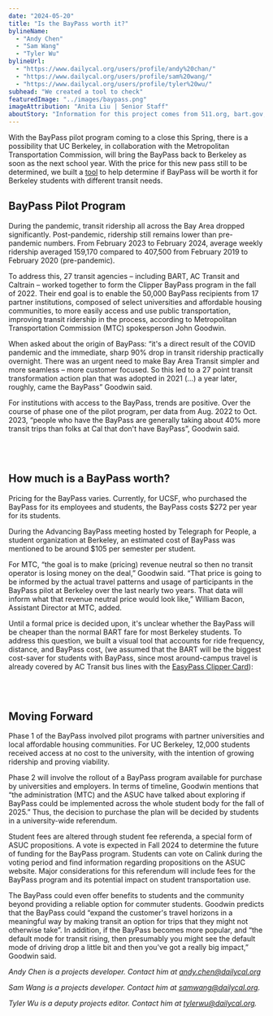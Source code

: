 ```yaml
---
date: "2024-05-20"
title: "Is the BayPass worth it?"
bylineName:
  - "Andy Chen"
  - "Sam Wang"
  - "Tyler Wu"
bylineUrl:
  - "https://www.dailycal.org/users/profile/andy%20chan/"
  - "https://www.dailycal.org/users/profile/sam%20wang/"
  - "https://www.dailycal.org/users/profile/tyler%20wu/"
subhead: "We created a tool to check"
featuredImage: "../images/baypass.png"
imageAttribution: "Anita Liu | Senior Staff"
aboutStory: "Information for this project comes from 511.org, bart.gov, and the Metropolotin Transportation Commission."
---
```


With the BayPass pilot program coming to a close this Spring, there is a possibility that UC Berkeley, 
in collaboration with the Metropolitan Transportation Commission, 
will bring the BayPass back to Berkeley as soon as the next school year. 
With the price for this new pass still to be determined, 
we built a <a href="#bp-calculator-div">tool</a> to help determine if BayPass will be worth it for Berkeley students with different transit needs. 

## BayPass Pilot Program

During the pandemic, transit ridership all across the Bay Area dropped significantly. Post-pandemic, ridership still remains lower than pre-pandemic numbers. From February 2023 to February 2024, average weekly ridership averaged 159,170 compared to 407,500 from February 2019 to February 2020 (pre-pandemic). 


To address this, 27 transit agencies – including BART, AC Transit and Caltrain – worked together to form the Clipper BayPass program in the fall of 2022. Their end goal is to enable the 50,000 BayPass recipients from 17 partner institutions, composed of select universities and affordable housing communities, to more easily access and use public transportation, improving transit ridership in the process, according to Metropolitan Transportation Commission (MTC) spokesperson John Goodwin.

When asked about the origin of BayPass: “it's a direct result of the COVID pandemic and the immediate, sharp 90% drop in transit ridership practically overnight. There was an urgent need to make Bay Area Transit simpler and more seamless – more customer focused. So this led to a 27 point transit transformation action plan that was adopted in 2021 (…) a year later, roughly, came the BayPass” Goodwin said.

For institutions with access to the BayPass, trends are positive. Over the course of phase one of the pilot program, per data from Aug. 2022 to Oct. 2023, “people who have the BayPass are generally taking about 40% more transit trips than folks at Cal that don't have BayPass”, Goodwin said.


<br />
<BayPassRidershipLine />
<br />

## How much is a BayPass worth?

Pricing for the BayPass varies. 
Currently, for UCSF, who purchased the BayPass for its employees and students, 
the BayPass costs $272 per year for its students. 

During the Advancing BayPass meeting hosted by Telegraph for People, 
a student organization at Berkeley, 
an estimated cost of BayPass was mentioned to be around $105 per semester per student. 

For MTC, “the goal is to make (pricing) revenue neutral so then no transit operator is losing money on the deal,” Goodwin said. 
“That price is going to be informed by the actual travel patterns and usage of participants in the BayPass pilot at Berkeley over the last nearly two years. 
That data will inform what that revenue neutral price would look like,” William Bacon, Assistant Director at MTC, added.

Until a formal price is decided upon, it's unclear whether the BayPass will be cheaper than the normal BART fare for most Berkeley students. 
To address this question, we built a visual tool that accounts for ride frequency, distance, and BayPass cost, 
(we assumed that the BART will be the biggest cost-saver for students with BayPass, 
since most around-campus travel is already covered by AC Transit bus lines with the <a href="https://pt.berkeley.edu/StudentEasypass" target="_blank">EasyPass Clipper Card</a>):

<br />
<BayPassCalculator />
<br />

## Moving Forward

Phase 1 of the BayPass involved pilot programs with partner universities and local affordable housing communities. 
For UC Berkeley, 12,000 students received access at no cost to the university, with the intention of growing ridership and proving viability. 

Phase 2 will involve the rollout of a BayPass program available for purchase by universities and employers. 
In terms of timeline, Goodwin mentions that “the administration (MTC) and the ASUC have talked about exploring if BayPass could be implemented across the whole student body for the fall of 2025.” 
Thus, the decision to purchase the plan will be decided by students in a university-wide referendum.

Student fees are altered through student fee referenda, a special form of ASUC propositions. 
A vote is expected in Fall 2024 to determine the future of funding for the BayPass program. 
Students can vote on Calink during the voting period and find information regarding propositions on the ASUC website. 
Major considerations for this referendum will include fees for the BayPass program and its potential impact on student transportation use. 

The BayPass could even offer benefits to students and the community beyond providing a reliable option for commuter students. 
Goodwin predicts that the BayPass could “expand the customer's travel horizons in a meaningful way by making transit an option for trips that they might not otherwise take”. 
In addition, if the BayPass becomes more popular, and “the default mode for transit rising, then presumably you might see the default mode of driving drop a little bit and then you've got a really big impact,” Goodwin said.


_Andy Chen is a projects developer. Contact him at [andy.chen@dailycal.org](mailto:andy.chen@dailycal.org)_

_Sam Wang is a projects developer. Contact him at [samwang@dailycal.org](mailto:samwang@dailycal.org)._

_Tyler Wu is a deputy projects editor. Contact him at [tylerwu@dailycal.org](mailto:tylerwu@dailycal.org)._
